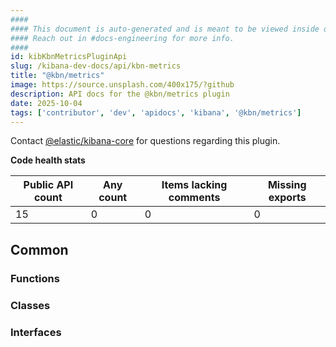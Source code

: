 ```yaml
---
####
#### This document is auto-generated and is meant to be viewed inside our experimental, new docs system.
#### Reach out in #docs-engineering for more info.
####
id: kibKbnMetricsPluginApi
slug: /kibana-dev-docs/api/kbn-metrics
title: "@kbn/metrics"
image: https://source.unsplash.com/400x175/?github
description: API docs for the @kbn/metrics plugin
date: 2025-10-04
tags: ['contributor', 'dev', 'apidocs', 'kibana', '@kbn/metrics']
---
```




Contact [@elastic/kibana-core](https://github.com/orgs/elastic/teams/kibana-core) for questions regarding this plugin.

**Code health stats**

| Public API count  | Any count | Items lacking comments | Missing exports |
|-------------------|-----------|------------------------|-----------------|
| 15 | 0 | 0 | 0 |

## Common

### Functions
<DocDefinitionList data={kbnMetricsObj.common.functions}/>

### Classes
<DocDefinitionList data={kbnMetricsObj.common.classes}/>

### Interfaces
<DocDefinitionList data={kbnMetricsObj.common.interfaces}/>

